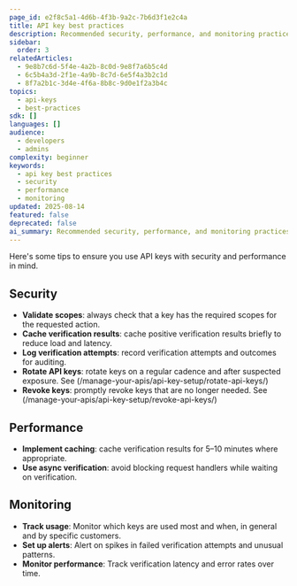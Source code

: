 ```yaml
---
page_id: e2f8c5a1-4d6b-4f3b-9a2c-7b6d3f1e2c4a
title: API key best practices
description: Recommended security, performance, and monitoring practices for implementing API keys with Kinde.
sidebar:
  order: 3
relatedArticles:
  - 9e8b7c6d-5f4e-4a2b-8c0d-9e8f7a6b5c4d
  - 6c5b4a3d-2f1e-4a9b-8c7d-6e5f4a3b2c1d
  - 8f7a2b1c-3d4e-4f6a-8b8c-9d0e1f2a3b4c
topics:
  - api-keys
  - best-practices
sdk: []
languages: []
audience:
  - developers
  - admins
complexity: beginner
keywords:
  - api key best practices
  - security
  - performance
  - monitoring
updated: 2025-08-14
featured: false
deprecated: false
ai_summary: Recommended security, performance, and monitoring practices for using API keys with Kinde.
---
```


Here's some tips to ensure you use API keys with security and performance in mind.

## Security

- **Validate scopes**: always check that a key has the required scopes for the requested action.
- **Cache verification results**: cache positive verification results briefly to reduce load and latency.
- **Log verification attempts**: record verification attempts and outcomes for auditing.
- **Rotate API keys**: rotate keys on a regular cadence and after suspected exposure. See (/manage-your-apis/api-key-setup/rotate-api-keys/)
- **Revoke keys**: promptly revoke keys that are no longer needed. See (/manage-your-apis/api-key-setup/revoke-api-keys/)

## Performance

- **Implement caching**: cache verification results for 5–10 minutes where appropriate.
- **Use async verification**: avoid blocking request handlers while waiting on verification.

## Monitoring

- **Track usage**: Monitor which keys are used most and when, in general and by specific customers.
- **Set up alerts**: Alert on spikes in failed verification attempts and unusual patterns.
- **Monitor performance**: Track verification latency and error rates over time.
